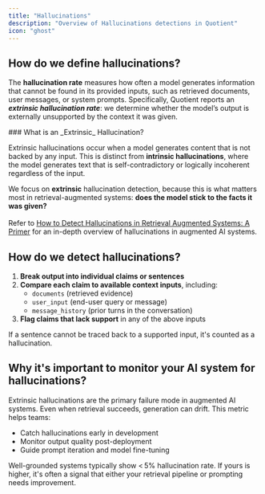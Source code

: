 ```yaml
---
title: "Hallucinations"
description: "Overview of Hallucinations detections in Quotient"
icon: "ghost"
---
```


## How do we define hallucinations?

The **hallucination rate** measures how often a model generates information that cannot be found in its provided inputs, such as retrieved documents, user messages, or system prompts. Specifically, Quotient reports an **_extrinsic hallucination rate_**: we determine whether the model’s output is externally unsupported by the context it was given.

<Tip>
  ### What is an _Extrinsic_ Hallucination?

  Extrinsic hallucinations occur when a model generates content that is not backed by any input. This is distinct from **intrinsic hallucinations**, where the model generates text that is self-contradictory or logically incoherent regardless of the input.

  We focus on **extrinsic** hallucination detection, because this is what matters most in retrieval-augmented systems: **does the model stick to the facts it was given?**\
  \
  Refer to [How to Detect Hallucinations in Retrieval Augmented Systems: A Primer](https://blog.quotientai.co/how-to-detect-hallucinations-in-retrieval-augmented-systems-a-primer/) for an in-depth overview of hallucinations in augmented AI systems.
</Tip>

## How do we detect hallucinations?

1. **Break output into individual claims or sentences**
2. **Compare each claim to available context inputs**, including:
   - `documents` (retrieved evidence)
   - `user_input` (end-user query or message)
   - `message_history` (prior turns in the conversation)
3. **Flag claims that lack support** in any of the above inputs

If a sentence cannot be traced back to a supported input, it's counted as a hallucination.

## Why it's important to monitor your AI system for hallucinations?

Extrinsic hallucinations are the primary failure mode in augmented AI systems. Even when retrieval succeeds, generation can drift. This metric helps teams:

- Catch hallucinations early in development
- Monitor output quality post-deployment
- Guide prompt iteration and model fine-tuning

Well-grounded systems typically show \< 5% hallucination rate. If yours is higher, it's often a signal that either your retrieval pipeline or prompting needs improvement.